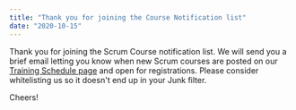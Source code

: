 ```yaml
---
title: "Thank you for joining the Course Notification list"
date: "2020-10-15"
---
```


Thank you for joining the Scrum Course notification list. We will send you a brief email letting you know when new Scrum courses are posted on our [Training Schedule page](/certified-scrum-agile-training) and open for registrations. Please consider whitelisting us so it doesn't end up in your Junk filter.

Cheers!
